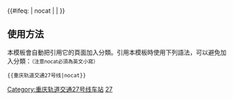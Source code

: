 {{鐵道路線| lua=1
| 模板名稱 = 重庆轨道交通27号线
| 名稱 = [[重庆轨道交通]][[重庆轨道交通27号线|27号线]]（建设中）
| 代表色 ={{重庆轨道交通标志色|27}}
| 标志=
| 铁道系统 = 重庆轨道交通
| 背景顏色 = #FFFFFF
| 車站列表 = %←直通[[重庆市郊铁路璧铜线|璧铜线]]% ~ g璧山g ~ g虎溪g ~ g大学城南g ~ g寨山坪g ~ g西永g ~ g磁器口g ~ g沙坪坝g ~ g石桥铺g ~ g大坪西g ~ g重庆站g ~ g后堡g ~ g南坪g ~ g广福大道g ~ g重庆东站g
|注释=
}}<includeonly>{{#ifeq: {{{1}}} | nocat | <!--空--> | [[Category:重庆轨道交通27号线车站]] }}</includeonly><noinclude>
==使用方法==
本模板會自動把引用它的頁面加入分類。引用本模板時使用下列語法，可以避免加入分類：<small>（注意nocat必須為英文小寫）</small>
 <nowiki>{{</nowiki>重庆轨道交通27号线<nowiki>|nocat}}</nowiki>
[[Category:重慶軌道交通模板|27]]
</noinclude>